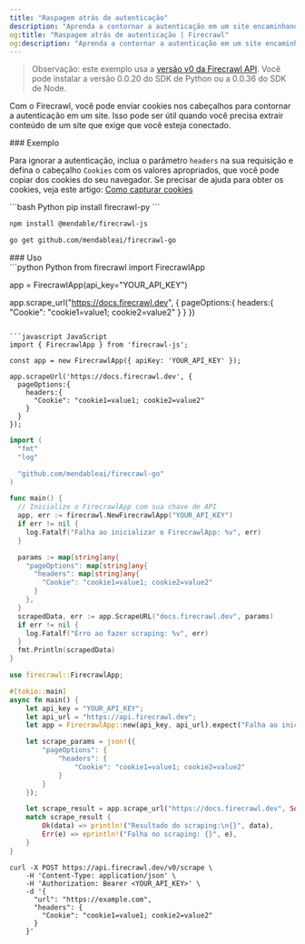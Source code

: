 ```yaml
---
title: "Raspagem atrás de autenticação"
description: "Aprenda a contornar a autenticação em um site encaminhando cookies."
og:title: "Raspagem atrás de autenticação | Firecrawl"
og:description: "Aprenda a contornar a autenticação em um site encaminhando cookies."
---
```


> Observação: este exemplo usa a [versão v0 da Firecrawl API](/pt-BR/v0/introduction). Você pode instalar a versão 0.0.20 do SDK de Python ou a 0.0.36 do SDK de Node.

Com o Firecrawl, você pode enviar cookies nos cabeçalhos para contornar a autenticação em um site. Isso pode ser útil quando você precisa extrair conteúdo de um site que exige que você esteja conectado.

<div id="example">
  ### Exemplo
</div>

Para ignorar a autenticação, inclua o parâmetro `headers` na sua requisição e defina o cabeçalho `Cookies` com os valores apropriados, que você pode copiar dos cookies do seu navegador. Se precisar de ajuda para obter os cookies, veja este artigo: [Como capturar cookies](https://cookie-script.com/documentation/how-to-check-cookies-on-chrome-and-firefox)

<CodeGroup>
  ```bash Python
  pip install firecrawl-py
  ```

  ```bash JavaScript
  npm install @mendable/firecrawl-js
  ```

  ```bash Go
  go get github.com/mendableai/firecrawl-go
  ```
</CodeGroup>

<div id="usage">
  ### Uso
</div>

<CodeGroup>
  ```python Python
  from firecrawl import FirecrawlApp

  app = FirecrawlApp(api_key="YOUR_API_KEY")

  app.scrape_url("https://docs.firecrawl.dev", {
    pageOptions:{
      headers:{
        "Cookie": "cookie1=value1; cookie2=value2"
      }
    }
  })
  ```

  ```javascript JavaScript
  import { FirecrawlApp } from 'firecrawl-js';

  const app = new FirecrawlApp({ apiKey: 'YOUR_API_KEY' });

  app.scrapeUrl('https://docs.firecrawl.dev', {
    pageOptions:{
      headers:{
        "Cookie": "cookie1=value1; cookie2=value2"
      }
    }
  });
  ```

  ```go Go
  import (
    "fmt"
    "log"

    "github.com/mendableai/firecrawl-go"
  )

  func main() {
    // Inicialize o FirecrawlApp com sua chave de API
    app, err := firecrawl.NewFirecrawlApp("YOUR_API_KEY")
    if err != nil {
      log.Fatalf("Falha ao inicializar o FirecrawlApp: %v", err)
    }

    params := map[string]any{
      "pageOptions": map[string]any{
        "headers": map[string]any{
          "Cookie": "cookie1=value1; cookie2=value2"
        }
      },
    }
    scrapedData, err := app.ScrapeURL("docs.firecrawl.dev", params)
    if err != nil {
      log.Fatalf("Erro ao fazer scraping: %v", err)
    }
    fmt.Println(scrapedData)
  }
  ```

  ```rust Rust
  use firecrawl::FirecrawlApp;

  #[tokio::main]
  async fn main() {
      let api_key = "YOUR_API_KEY";
      let api_url = "https://api.firecrawl.dev";
      let app = FirecrawlApp::new(api_key, api_url).expect("Falha ao inicializar o FirecrawlApp");

      let scrape_params = json!({
          "pageOptions": {
              "headers": {
                  "Cookie": "cookie1=value1; cookie2=value2"
              }
          }
      });

      let scrape_result = app.scrape_url("https://docs.firecrawl.dev", Some(scrape_params)).await;
      match scrape_result {
          Ok(data) => println!("Resultado do scraping:\n{}", data),
          Err(e) => eprintln!("Falha no scraping: {}", e),
      }
  }
  ```

  ```curl cURL
  curl -X POST https://api.firecrawl.dev/v0/scrape \
      -H 'Content-Type: application/json' \
      -H 'Authorization: Bearer <YOUR_API_KEY>' \
      -d '{
        "url": "https://example.com",
        "headers": {
          "Cookie": "cookie1=value1; cookie2=value2"
        }
      }'
  ```
</CodeGroup>
